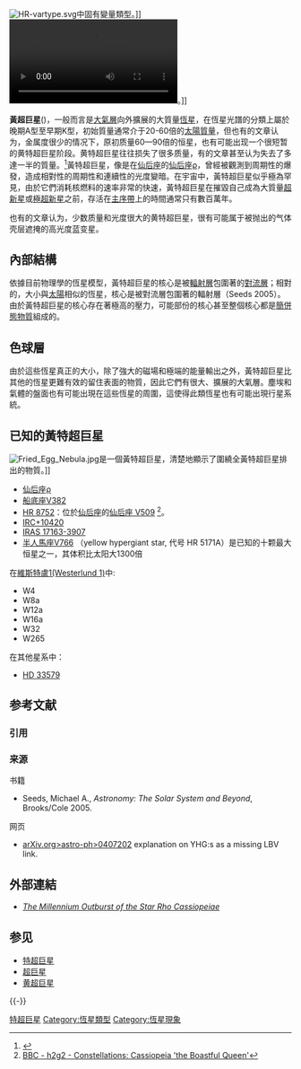 [[Image:HR-vartype.svg|right]]中固有變量類型。]]
[[File:Artist’s_impression_of_the_yellow_hypergiant_star_HR_5171.ogv|thumb]]。]]

'''黃超巨星'''({{lang-en|Yellow hypergiant star}})，一般而言是[[大氣層|大氣層]]向外擴展的大質量[[恆星|恆星]]，在恆星光譜的分類上屬於晚期A型至早期K型，初始質量通常介于20-60倍的[[太陽質量|太陽質量]]，但也有的文章认为，金属度很少的情况下，原初质量60—90倍的恒星，也有可能出现一个很短暂的黄特超巨星阶段。黄特超巨星往往损失了很多质量，有的文章甚至认为失去了多達一半的質量。<ref name=gesicki>{{bibcode|1992A&A...254..280G}}</ref>黃特超巨星，像是在[[仙后座|仙后座]]的[[仙后座ρ|仙后座ρ]]，曾經被觀測到周期性的爆發，造成相對性的周期性和連續性的光度變暗。在宇宙中，黃特超巨星似乎極為罕見，由於它們消耗核燃料的速率非常的快速，黃特超巨星在摧毀自己成為大質量[[超新星|超新星]]或[[極超新星|極超新星]]之前，存活在[[主序帶|主序帶]]上的時間通常只有數百萬年。

也有的文章认为，少数质量和光度很大的黄特超巨星，很有可能属于被抛出的气体壳层遮掩的高光度蓝变星。

== 內部結構 ==
依據目前物理學的恆星模型，黃特超巨星的核心是被[[輻射層|輻射層]]包圍著的[[對流層|對流層]]；相對的，大小與[[太陽|太陽]]相似的恆星，核心是被對流層包圍著的輻射層（Seeds 2005）。由於黃特超巨星的核心存在著極高的壓力，可能部份的核心甚至整個核心都是[[簡併態物質|簡併態物質]]組成的。

== 色球層 ==
由於這些恆星真正的大小，除了強大的磁場和極端的能量輸出之外，黃特超巨星比其他的恆星更難有效的留住表面的物質，因此它們有很大、擴展的大氣層。塵埃和氣體的盤面也有可能出現在這些恆星的周圍，這使得此類恆星也有可能出現行星系統。

== 已知的黃特超巨星 ==
[[Image:Fried_Egg_Nebula.jpg|thumb]]是一個黃特超巨星，清楚地顯示了圍繞全黃特超巨星排出的物質。]]
*[[仙后座ρ|仙后座ρ]]
*[[船底座V382|船底座V382]] 
*[[仙后座V509|HR 8752]]：位於[[仙后座|仙后座]]的[[仙后座V509|仙后座 V509]] <ref>[http://www.bbc.co.uk/dna/h2g2/A27746869 BBC - h2g2 - Constellations: Cassiopeia 'the Boastful Queen']</ref>。
*[[IRC+10420|IRC+10420]]
*[[IRAS_17163-3907|IRAS 17163-3907]]
*[[半人馬座V766|半人馬座V766]] （yellow hypergiant star, 代号 HR 5171A）是已知的十颗最大恒星之一，其体积比太阳大1300倍

在[[維斯特盧1|維斯特盧1(Westerlund 1)]]中:
* W4
* W8a
* W12a
* W16a
* W32
* W265

在其他星系中：
* [[HD_33579|HD 33579]]

== 参考文献 ==
=== 引用 ===
{{Reflist|30em}}

=== 来源 ===
; 书籍
* Seeds, Michael A., ''Astronomy: The Solar System and Beyond'', Brooks/Cole 2005.

; 网页
* [http://arxiv.org/abs/astro-ph/0407202 arXiv.org>astro-ph>0407202] explanation on YHG:s as a missing LBV link.

== 外部連結 ==
* [https://web.archive.org/web/20080707083135/http://www.aas.org/publications/baas/v34n4/aas201/1007.htm ''The Millennium Outburst of the Star Rho Cassiopeiae'']

== 参见 ==
* [[特超巨星|特超巨星]]
* [[超巨星|超巨星]]
* [[黄超巨星|黄超巨星]]

{{-}}
{{恆星}}
{{超新星}}
{{变星}}

[[Category:特超巨星|]]
[[Category:恆星類型|Category:恆星類型]]
[[Category:恆星現象|Category:恆星現象]]
